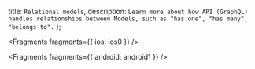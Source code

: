   title: `Relational models`,
  description: `Learn more about how API (GraphQL) handles relationships between Models, such as "has one", "has many", "belongs to".`
};


<Fragments fragments={{ ios: ios0 }} />


<Fragments fragments={{ android: android1 }} />
